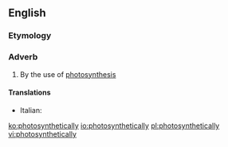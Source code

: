 ==English==

===Etymology===
{{suffix|photosynthetic|ally|lang=en}}

===Adverb===
{{en-adv|-}}

# By the use of [[photosynthesis]]

====Translations====
{{trans-top|by the use of photosynthesis}}
* Italian: {{t|it|fotosinteticamente}}
{{trans-mid}}
{{trans-bottom}}

[[ko:photosynthetically]]
[[io:photosynthetically]]
[[pl:photosynthetically]]
[[vi:photosynthetically]]